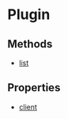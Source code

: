 
# Plugin

## Methods

- [list](../../Plugin/methods/js_sdk.admin.Plugin.list/page.mdx)

## Properties

- [client](../../Plugin/properties/js_sdk.admin.Plugin.client/page.mdx)
